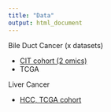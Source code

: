 ```yaml
---
title: "Data"
output: html_document
---
```



Bile Duct Cancer (x datasets)

* [CIT cohort (2 omics)](Data/BileDuctCancer/icc_cit.html)
* TCGA



Liver Cancer

* [HCC, TCGA cohort](Data/HCC/HCC_TCGA.html)


